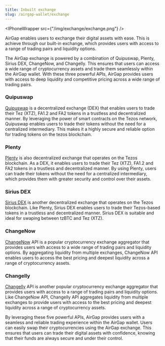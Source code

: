 ```yaml
---
title: Inbuilt exchange
slug: /airgap-wallet/exchange
---
```



<IPhoneWrapper src={"/img/exchange/exchange.png"} />

AirGap enables users to exchange their digital assets with ease. This is achieve through our built-in exchange, which provides users with access to a range of trading pairs and liquidity options.

The AirGap exchange is powered by a combination of Quipuswap, Plenty, Sirius DEX, ChangeNow, and Changelly. This ensures that users can access a wide range of cryptocurrency assets and trade them seamlessly within the AirGap wallet. With these three powerful APIs, AirGap provides users with access to deep liquidity and competitive pricing across a wide range of trading pairs.

### Quipuswap

[Quipuswap](https://quipuswap.com/) is a decentralized exchange (DEX) that enables users to trade their Tez (XTZ), FA1.2 and FA2 tokens in a trustless and decentralized manner. By leveraging the power of smart contracts on the Tezos network, Quipuswap enables users to trade their tokens without the need for a centralized intermediary. This makes it a highly secure and reliable option for trading tokens on the tezos blockchain.

### Plenty

[Plenty](https://plentydefi.com/) is also decentralized exchange that operates on the Tezos blockchain. As a DEX, it enables users to trade their Tez (XTZ), FA1.2 and FA2 tokens in a trustless and decentralized manner. By using Plenty, users can trade their tokens without the need for a centralized intermediary, which provides them with greater security and control over their assets.

### Sirius DEX

[Sirius DEX](https://siriustoken.io/) is another decentralized exchange that operates on the Tezos blockchain. Like Plenty, Sirius DEX enables users to trade their Tezos-based tokens in a trustless and decentralized manner. Sirius DEX is suitable and ideal for swaping between tzBTC and Tez (XTZ).

### ChangeNow

[ChangeNow](https://changenow.io/) API is a popular cryptocurrency exchange aggregator that provides users with access to a wide range of trading pairs and liquidity options. By aggregating liquidity from multiple exchanges, ChangeNow API enables users to access the best pricing and deepest liquidity across a range of cryptocurrency assets.

### Changelly

[Changelly](https://changelly.com/) API is another popular cryptocurrency exchange aggregator that provides users with access to a range of trading pairs and liquidity options. Like ChangeNow API, Changelly API aggregates liquidity from multiple exchanges to provide users with access to the best pricing and deepest liquidity across a range of cryptocurrency assets.

By leveraging these five powerful APIs, AirGap provides users with a seamless and reliable trading experience within the AirGap wallet. Users can easily swap their cryptocurrencies using the AirGap exchange. This ensures that users can trade their digital assets with confidence, knowing that their funds are always secure and under their control.
